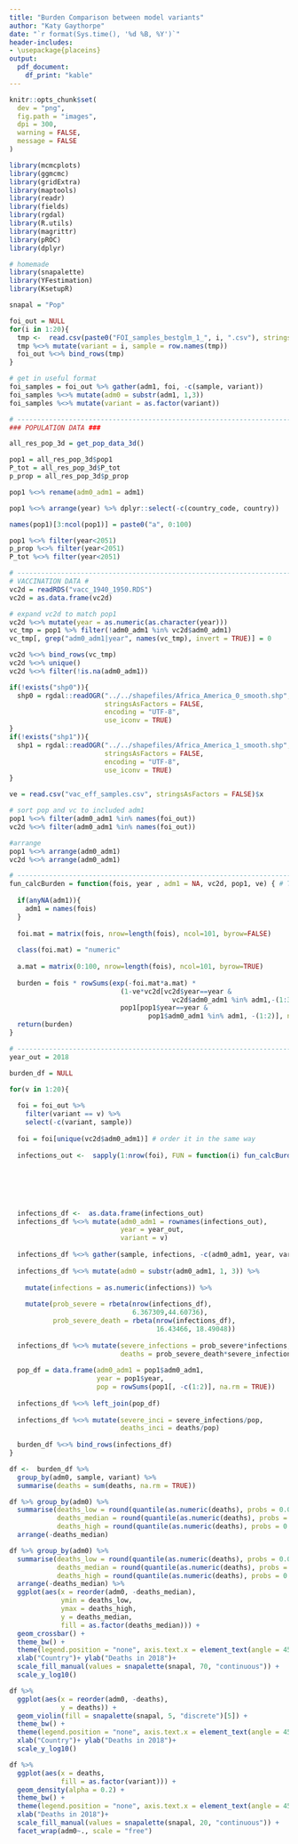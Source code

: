 ```yaml
---
title: "Burden Comparison between model variants"
author: "Katy Gaythorpe"
date: "`r format(Sys.time(), '%d %B, %Y')`"
header-includes: 
- \usepackage{placeins}
output: 
  pdf_document:
    df_print: "kable"
---
```


```r

knitr::opts_chunk$set(
  dev = "png",
  fig.path = "images",
  dpi = 300,
  warning = FALSE,
  message = FALSE
)
```

```r
library(mcmcplots)
library(ggmcmc)
library(gridExtra)
library(maptools)
library(readr)
library(fields)
library(rgdal)
library(R.utils)
library(magrittr)
library(pROC)
library(dplyr)

# homemade
library(snapalette)
library(YFestimation)
library(KsetupR)

snapal = "Pop"
```

```r
foi_out = NULL
for(i in 1:20){
  tmp <-  read.csv(paste0("FOI_samples_bestglm_1_", i, ".csv"), stringsAsFactors = FALSE)
  tmp %<>% mutate(variant = i, sample = row.names(tmp))
  foi_out %<>% bind_rows(tmp)
}

# get in useful format
foi_samples = foi_out %>% gather(adm1, foi, -c(sample, variant))
foi_samples %<>% mutate(adm0 = substr(adm1, 1,3))
foi_samples %<>% mutate(variant = as.factor(variant))
```

```r

# ---------------------------------------------------------------------------
### POPULATION DATA ###

all_res_pop_3d = get_pop_data_3d() 

pop1 = all_res_pop_3d$pop1                                      
P_tot = all_res_pop_3d$P_tot                               
p_prop = all_res_pop_3d$p_prop                                  

pop1 %<>% rename(adm0_adm1 = adm1)

pop1 %<>% arrange(year) %>% dplyr::select(-c(country_code, country))

names(pop1)[3:ncol(pop1)] = paste0("a", 0:100)

pop1 %<>% filter(year<2051)
p_prop %<>% filter(year<2051)
P_tot %<>% filter(year<2051)

# ---------------------------------------------------------------------------
# VACCINATION DATA #
vc2d = readRDS("vacc_1940_1950.RDS")
vc2d = as.data.frame(vc2d)

# expand vc2d to match pop1
vc2d %<>% mutate(year = as.numeric(as.character(year)))
vc_tmp = pop1 %>% filter(!adm0_adm1 %in% vc2d$adm0_adm1)
vc_tmp[, grep("adm0_adm1|year", names(vc_tmp), invert = TRUE)] = 0

vc2d %<>% bind_rows(vc_tmp)
vc2d %<>% unique()
vc2d %<>% filter(!is.na(adm0_adm1))

```

```r
if(!exists("shp0")){
  shp0 = rgdal::readOGR("../../shapefiles/Africa_America_0_smooth.shp",
                        stringsAsFactors = FALSE,
                        encoding = "UTF-8",
                        use_iconv = TRUE)
}
if(!exists("shp1")){
  shp1 = rgdal::readOGR("../../shapefiles/Africa_America_1_smooth.shp",
                        stringsAsFactors = FALSE,
                        encoding = "UTF-8",
                        use_iconv = TRUE)
}
```

```r

ve = read.csv("vac_eff_samples.csv", stringsAsFactors = FALSE)$x

# sort pop and vc to included adm1
pop1 %<>% filter(adm0_adm1 %in% names(foi_out))
vc2d %<>% filter(adm0_adm1 %in% names(foi_out))

#arrange
pop1 %<>% arrange(adm0_adm1)
vc2d %<>% arrange(adm0_adm1)


```


```r

# ---------------------------------------------------------------------------
fun_calcBurden = function(fois, year , adm1 = NA, vc2d, pop1, ve) { # Tini's burden function
  
  if(anyNA(adm1)){
    adm1 = names(fois)
  }
  
  foi.mat = matrix(fois, nrow=length(fois), ncol=101, byrow=FALSE)
  
  class(foi.mat) = "numeric"
  
  a.mat = matrix(0:100, nrow=length(fois), ncol=101, byrow=TRUE)
  
  burden = fois * rowSums(exp(-foi.mat*a.mat) * 
                            (1-ve*vc2d[vc2d$year==year & 
                                         vc2d$adm0_adm1 %in% adm1,-(1:3)]) *
                            pop1[pop1$year==year & 
                                   pop1$adm0_adm1 %in% adm1, -(1:2)], na.rm=TRUE)
  return(burden)
}

# ---------------------------------------------------------------------------
year_out = 2018

burden_df = NULL

for(v in 1:20){
  
  foi = foi_out %>% 
    filter(variant == v) %>% 
    select(-c(variant, sample))
  
  foi = foi[unique(vc2d$adm0_adm1)] # order it in the same way
  
  infections_out <-  sapply(1:nrow(foi), FUN = function(i) fun_calcBurden(foi[i,], 
                                                                          year_out, 
                                                                          adm1 = names(foi), 
                                                                          vc2d, 
                                                                          pop1,
                                                                          ve[i]))
  
  infections_df <-  as.data.frame(infections_out)
  infections_df %<>% mutate(adm0_adm1 = rownames(infections_out),
                            year = year_out,
                            variant = v)
  
  infections_df %<>% gather(sample, infections, -c(adm0_adm1, year, variant))
  
  infections_df %<>% mutate(adm0 = substr(adm0_adm1, 1, 3)) %>%
    
    mutate(infections = as.numeric(infections)) %>%
    
    mutate(prob_severe = rbeta(nrow(infections_df),
                               6.367309,44.60736),
           prob_severe_death = rbeta(nrow(infections_df),
                                     16.43466, 18.49048))
  
  infections_df %<>% mutate(severe_infections = prob_severe*infections,
                            deaths = prob_severe_death*severe_infections)
  
  pop_df = data.frame(adm0_adm1 = pop1$adm0_adm1,
                      year = pop1$year,
                      pop = rowSums(pop1[, -c(1:2)], na.rm = TRUE))
  
  infections_df %<>% left_join(pop_df)
  
  infections_df %<>% mutate(severe_inci = severe_infections/pop,
                            deaths_inci = deaths/pop)
  
  burden_df %<>% bind_rows(infections_df)
}
```


```r

df <-  burden_df %>% 
  group_by(adm0, sample, variant) %>% 
  summarise(deaths = sum(deaths, na.rm = TRUE))

df %>% group_by(adm0) %>% 
  summarise(deaths_low = round(quantile(as.numeric(deaths), probs = 0.025, na.rm = T)),
            deaths_median = round(quantile(as.numeric(deaths), probs = 0.5, na.rm = T)),
            deaths_high = round(quantile(as.numeric(deaths), probs = 0.975, na.rm = T)) ) %>%
  arrange(-deaths_median)
```

```r

df %>% group_by(adm0) %>% 
  summarise(deaths_low = round(quantile(as.numeric(deaths), probs = 0.025, na.rm = T)),
            deaths_median = round(quantile(as.numeric(deaths), probs = 0.5, na.rm = T)),
            deaths_high = round(quantile(as.numeric(deaths), probs = 0.975, na.rm = T)) ) %>%
  arrange(-deaths_median) %>%
  ggplot(aes(x = reorder(adm0, -deaths_median), 
             ymin = deaths_low, 
             ymax = deaths_high, 
             y = deaths_median, 
             fill = as.factor(deaths_median))) +
  geom_crossbar() +
  theme_bw() +
  theme(legend.position = "none", axis.text.x = element_text(angle = 45, hjust = 1)) +
  xlab("Country")+ ylab("Deaths in 2018")+
  scale_fill_manual(values = snapalette(snapal, 70, "continuous")) +
  scale_y_log10()
```

```r

df %>% 
  ggplot(aes(x = reorder(adm0, -deaths), 
             y = deaths)) +
  geom_violin(fill = snapalette(snapal, 5, "discrete")[5]) +
  theme_bw() +
  theme(legend.position = "none", axis.text.x = element_text(angle = 45, hjust = 1)) +
  xlab("Country")+ ylab("Deaths in 2018")+
  scale_y_log10()
```


```r

df %>% 
  ggplot(aes(x = deaths, 
             fill = as.factor(variant))) +
  geom_density(alpha = 0.2) +
  theme_bw() +
  theme(legend.position = "none", axis.text.x = element_text(angle = 45, hjust = 1)) +
  xlab("Deaths in 2018")+
  scale_fill_manual(values = snapalette(snapal, 20, "continuous")) +
  facet_wrap(adm0~., scale = "free")
```